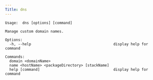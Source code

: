```yaml
---
Title: dns
---
```


```shell
Usage:  dns [options] [command]

Manage custom domain names.

Options:
  -h, --help                                      display help for command

Commands:
  domain <domainName>
  name <hostName> <packageDirectory> [stackName]
  help [command]                                  display help for command

```
